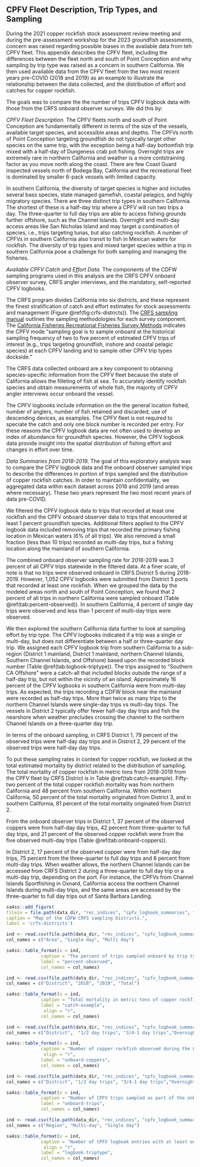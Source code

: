 ## CPFV Fleet Description, Trip Types, and Sampling  {#cpfv-samples}

During the 2021 copper rockfish stock assessment review meeting and during the pre-assessment workshop for the 2023 groundfish assessments, concern was raised regarding possible biases in the available data from teh CPFV fleet. This appendix describes the CPFV fleet, including the differences between the fleet north and south of Point Conception and why sampling by trip type was raised as a concern in southern California.  We then used available data from the CPFV fleet from the two most recent years pre-COVID (2018 and 2019) as an example to illustrate the relationship between the data collected, and the distribution of effort and catches for copper rockfish. 


The goals was to compare the the number of trips CPFV logbook data with those from the CRFS onboard observer surveys. We did this by:
 \begin{enumerate}
 \item 


 \end{enumerate} 

*CPFV Fleet Description.* The CPFV fleets north and south of Point Conception are fundamentally different in terms of the size of the vessels, available target species, and accessible areas and depths. The CPFVs north of Point Conception targeting groundfish do not typically target other species on the same trip, with the exception being a half-day bottomfish trip mixed with a half-day of Dungeness crab pot fishing.  Overnight trips are extremely rare in northern California and weather is a more contstraining factor as you move north along the coast. There are few Coast Guard inspected vessels north of Bodega Bay, California and the recreational fleet is dominated by smaller 6-pack vessels with limited capacity.  

In southern California, the diversity of target species is higher and includes several bass species, state managed gamefish, coastal pelagics, and highly migratory species. There are three distinct trip types in southern California. The shortest of these is a half-day trip where a CPFV will run two trips a day. The three-quarter to full day trips are able to access fishing grounds further offshore, such as the Channel Islands. Overnight and multi-day access areas like San Nicholas Island and may target a combination of species, i.e., trips targeting tunas, but also catching rockfish. A number of CPFVs in southern California also transit to fish in Mexican waters for rockfish. The diversity of trip types and mixed target species within a trip in southern California pose a challenge for both sampling and managing the fisheries.


*Available CPFV Catch and Effort Data.* The components of the CDFW sampling programs used in this analysis are the CRFS CPFV onboard observer survey, CRFS angler interviews, and the mandatory, self-reported CPFV logbooks. 

The CRFS program divides California into six districts, and these represent the finest stratification of catch and effort estimates for stock assessments and management (Figure \@ref(fig:crfs-districts)). The [CRFS sampling manual](https://nrm.dfg.ca.gov/FileHandler.ashx?DocumentID=62348&inline) outlines the sampling methodologies for each survey component. The [California Fisheries Recreational Fisheries Survey Methods](https://nrm.dfg.ca.gov/FileHandler.ashx?DocumentID=36136&inline) indicates the CPFV mode "sampling goal is to sample onboard at the historical sampling frequency of two to five percent of estimated CPFV trips of interest (e.g., trips targeting groundfish, inshore and coastal pelagic species) at each CPFV landing and to sample other CPFV trip types dockside." 

The CRFS data collected onboard are a key component to obtaining species-specific information from the CPFV fleet because the state of California allows the filleting of fish at sea. To accurately identify rockfish species and obtain measurements of whole fish, the majority of CPFV angler interviews occur onboard the vessel. 

The CPFV logbooks include information on the the general location fished, number of anglers, number of fish retained and discarded, use of descending devices, as examples. The CPFV fleet is not required to speciate the catch and only one block number is recorded per entry. For these reasons the CPFV logbook data are not often used to develop an index of abundance for groundfish species. However, the CPFV logbook data provide insight into the spatial distribution of fishing effort and changes in effort over time.
 

*Data Summaries from 2018-2019.*  The goal of this exploratory analysis was to compare the CPFV logbook data and the onboard observer sampled trips to describe the differences in portion of trips sampled and the distribution of copper rockfish catches. In order to maintain confidentiality, we aggregated data within each dataset across 2018 and 2019 (and areas where necessary). These two years represent the two most recent years of data pre-COVID. 

We filtered the CPFV logbook data to trips that recorded at least one rockfish and the CPFV onboard observer data to trips that encountered at least 1 percent groundfish species. Additional filters applied to the CPFV logbook data included removing trips that recorded the primary fishing location in Mexican waters (6% of all trips). We also removed a small fraction (less than 10 trips) recorded as multi-day trips, but a fishing location along the mainland of southern California. 

The combined onboard observer sampling rate for 2018-2019 was 3 percent of all CPFV trips statewide in the filtered data. At a finer scale, of note is that no trips were observed onboard in CRFS District 5 during 2018-2019. However, 1,052 CPFV logbooks were submitted from District 5 ports that recorded at least one rockfish. When we grouped the data by the modeled areas north and south of Point Conception, we found that  2 percent of all trips in northern California were sampled onboard (Table \@ref(tab:percent-observed)). In southern California, 4 percent of single day trips were observed and less than 1 percent of multi-day trips were observed.

We then explored the southern California data further to look at sampling effort by trip type. The CPFV logbooks indicated if a trip was a single or multi-day, but does not differentiate between a half or three-quarter day trip. We assigned each CPFV logbook trip from southern California to a sub-region (District 1 mainland, District 1 mainland, northern Channel Islands, Southern Channel Islands, and Offshore) based upon the recorded block number (Table \@ref(tab:logbook-triptype)). The trips assigned to "Southern CA Offshore" were a catch-all that included blocks outside the range of a half-day trip, but not within the vicinity of an island. Approximately 16 percent of the CPFV logbooks in southern California were from multi-day trips. As expected, the trips recording a CDFW block near the mainland were recorded as half-day trips. More than twice as many trips to the northern Channel Islands were single-day trips vs multi-day trips. The vessels in District 2 typically offer fewer half-day day trips and fish the nearshore when weather precludes crossing the channel to the northern Channel Islands on a three-quarter day trip. 

In terms of the onboard sampling, in CRFS District 1, 79 percent of the observed trips were half-day day trips and in District 2, 29 percent of the observed trips were half-day day trips. 

To put these sampling rates in context for copper rockfish, we looked at the total estimated mortality by district related to the distribution of sampling. The total mortality of copper rockfish in metric tons from 2018-2019 from the CPFV fleet by CRFS District is in Table \@ref(tab:catch-example). Fifty-two percent of the total copper rockfish mortality was from northern California and 48 percent from southern California.  Within northern California, 50 percent of the total mortality originated from District 3, and in southern California, 81 percent of the total mortality originated from District 2. 

From the onboard observer trips in District 1, 37 percent of the observed coppers were from half-day day trips, 42 percent from three-quarter to full day trips, and 21 percent of the observed copper rockfish were from the five observed multi-day trips (Table \@ref(tab:onboard-coppers)). 

In District 2, 17 percent of the observed copper were from half-day day trips, 75 percent from the three-quarter to full day trips and 8 percent from multi-day trips. When weather allows, the northern Channel Islands can be accessed from CRFS District 2 during a three-quarter to full day trip or a multi-day trip, depending on the port. For instance, the CPFVs from Channel Islands Sportfishing in Oxnard, California access the northern Channel Islands during multi-day trips, and the same areas are accessed by the three-quarter to full day trips out of Santa Barbara Landing. 


\newpage

```r
sa4ss::add_figure(
filein = file.path(data_dir, "rec_indices", "cpfv_logbook_summaries", "crfs_districts.png"), 
caption = "Map of the CDFW CRFS sampling Districts.",
label = 'crfs-districts')
```

\pagebreak

```r
ind <- read.csv(file.path(data_dir, "rec_indices", "cpfv_logbook_summaries", "area_percent_observed.csv"))
col_names = c("Area", "Single day", "Multi day")

sa4ss::table_format(x = ind,
             caption = "The percent of trips sampled onboard by trip type and area for 2018 and 2019, using the number of trips observed and CPFV logbook trips described in the text.",
             label = "percent-observed",
             col_names = col_names)                         
```



```r
ind <- read.csv(file.path(data_dir, "rec_indices", "cpfv_logbook_summaries", "copp_catch_2018_2019.csv"))
col_names = c("District", "2018", "2019", "Total")

sa4ss::table_format(x = ind,
             caption = "Total mortality in metric tons of copper rockfish from 2018 and 2019 from the CPFV fleet by CRFS District.",
             label = "catch-example",
              align = "r",
             col_names = col_names)                         
```


```r
ind <- read.csv(file.path(data_dir, "rec_indices", "cpfv_logbook_summaries", "fordoc_onboard_copper_summary.csv"))
col_names = c("District",  "1/2 day trips", "3/4-1 day trips","Overnight trips")

sa4ss::table_format(x = ind,
             caption = "Number of copper rockfish observed during the CPFV trips sampled onboard by district and trip type from 2018-2019.",
              align = "r",
             label = "onboard-coppers",
             col_names = col_names)                         
```


```r
ind <- read.csv(file.path(data_dir, "rec_indices", "cpfv_logbook_summaries", "fordoc_Onboard_trip_duration_observed.csv"))
col_names = c("District", "1/2 day trips", "3/4-1 day trips","Overnight trips", "Percent of trips with copper", "Total number of copper observed")

sa4ss::table_format(x = ind,
             caption = "Number of CPFV trips sampled as part of the onboard observer survey during 2018-2019 by trip type and District. District 4 and 6 were combined to retain confidentiality.  No trips from District 5 were sampled.",
             label = "onboard-trips",
             col_names = col_names)                         
```



```r
ind <- read.csv(file.path(data_dir, "rec_indices", "cpfv_logbook_summaries", "fordoc_logbook_by_triptype.csv"))
col_names = c("Region", "Multi-day", "Single day")

sa4ss::table_format(x = ind,
             caption = "Number of CPFV logbook entries with at least one rockfish, grouped by region fished and trip type from 2018-2019.",
              align = "r",
             label = "logbook-triptype",
             col_names = col_names)                         
```



